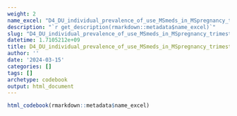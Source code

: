 ```yaml
---
weight: 2
name_excel: "D4_DU_individual_prevalence_of_use_MSmeds_in_MSpregnancy_trimesters.xlsx"
description: "`r get_description(rmarkdown::metadata$name_excel)`"
slug: "D4_DU_individual_prevalence_of_use_MSmeds_in_MSpregnancy_trimesters"
datetime: 1.7105212e+09
title: D4_DU_individual_prevalence_of_use_MSmeds_in_MSpregnancy_trimesters
author: ''
date: '2024-03-15'
categories: []
tags: []
archetype: codebook
output: html_document
---
```


```r
html_codebook(rmarkdown::metadata$name_excel)
```
